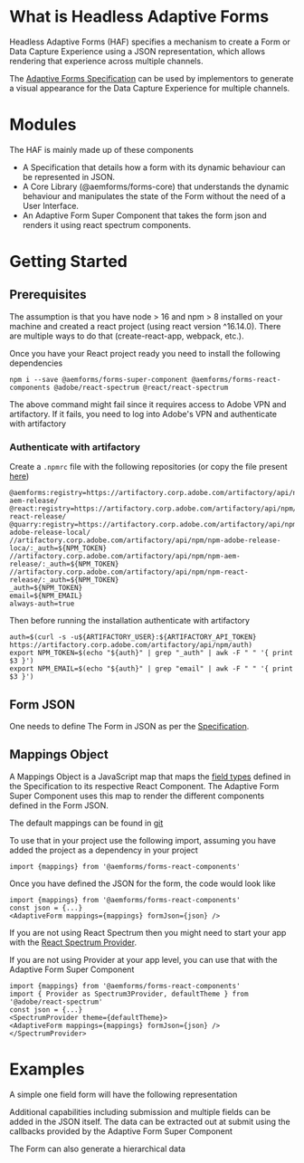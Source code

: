 
<Meta title="Adaptive Form/Introduction" component={AdaptiveForm} />

# What is Headless Adaptive Forms

Headless Adaptive Forms (HAF) specifies a mechanism to create a Form or Data Capture Experience using a JSON representation,
which allows rendering that experience across multiple channels.

The [Adaptive Forms Specification](https://git.corp.adobe.com/pages/livecycle/af2-docs/spec/latest/)
can be used by implementors to generate a visual appearance for the Data Capture Experience for multiple channels.

# Modules

The HAF is mainly made up of these components

* A Specification that details how a form with its dynamic behaviour can be represented in JSON.
* A Core Library (@aemforms/forms-core) that understands the dynamic behaviour and manipulates the state of the Form
without the need of a User Interface.
* An Adaptive Form Super Component that takes the form json and renders it using react spectrum components.

# Getting Started

## Prerequisites

The assumption is that you have node > 16 and npm > 8 installed on your machine and
created a react project (using react version ^16.14.0). There are multiple ways to do that
(create-react-app, webpack, etc.).

Once you have your React project ready you need to install the following dependencies

```
npm i --save @aemforms/forms-super-component @aemforms/forms-react-components @adobe/react-spectrum @react/react-spectrum
```

The above command might fail since it requires access to Adobe VPN and artifactory. If it fails, you need to log into
Adobe's VPN and authenticate with artifactory

### Authenticate with artifactory

Create a `.npmrc` file with the following repositories (or copy the file present
[here](https://git.corp.adobe.com/livecycle/af2-web-runtime/blob/main/.npmrc))

```
@aemforms:registry=https://artifactory.corp.adobe.com/artifactory/api/npm/npm-aem-release/
@react:registry=https://artifactory.corp.adobe.com/artifactory/api/npm/npm-react-release/
@quarry:registry=https://artifactory.corp.adobe.com/artifactory/api/npm/npm-adobe-release-local/
//artifactory.corp.adobe.com/artifactory/api/npm/npm-adobe-release-loca/:_auth=${NPM_TOKEN}
//artifactory.corp.adobe.com/artifactory/api/npm/npm-aem-release/:_auth=${NPM_TOKEN}
//artifactory.corp.adobe.com/artifactory/api/npm/npm-react-release/:_auth=${NPM_TOKEN}
_auth=${NPM_TOKEN}
email=${NPM_EMAIL}
always-auth=true
```

Then before running the installation authenticate with artifactory

```
auth=$(curl -s -u${ARTIFACTORY_USER}:${ARTIFACTORY_API_TOKEN} https://artifactory.corp.adobe.com/artifactory/api/npm/auth)
export NPM_TOKEN=$(echo "${auth}" | grep "_auth" | awk -F " " '{ print $3 }')
export NPM_EMAIL=$(echo "${auth}" | grep "email" | awk -F " " '{ print $3 }')
```

## Form JSON

One needs to define The Form in JSON as per the
[Specification](https://git.corp.adobe.com/pages/livecycle/af2-docs/spec/latest/).

## Mappings Object

A Mappings Object is a JavaScript map that maps the
[field types](https://git.corp.adobe.com/pages/livecycle/af2-docs/spec/latest/#field-properties-fieldType)
defined in the Specification to its respective React Component. The Adaptive Form Super Component
uses this map to render the different components defined in the Form JSON.

The default mappings can be found in
[git](https://git.corp.adobe.com/livecycle/af2-web-runtime/blob/main/packages/forms-next-react-core-components/src/utils/mappings.ts)

To use that in your project use the following import, assuming you have added the project as a dependency in your project

```
import {mappings} from '@aemforms/forms-react-components'
```

Once you have defined the JSON for the form, the code would look like

```
import {mappings} from '@aemforms/forms-react-components'
const json = {...}
<AdaptiveForm mappings={mappings} formJson={json} />
```

If you are not using React Spectrum then you might need to start your app with the
[React Spectrum Provider](https://react-spectrum.adobe.com/react-spectrum/getting-started.html#setting-up-your-app).

If you are not using Provider at your app level, you can use that with the Adaptive Form Super Component

```
import {mappings} from '@aemforms/forms-react-components'
import { Provider as Spectrum3Provider, defaultTheme } from '@adobe/react-spectrum'
const json = {...}
<SpectrumProvider theme={defaultTheme}>
<AdaptiveForm mappings={mappings} formJson={json} />
</SpectrumProvider>
```


# Examples

A simple one field form will have the following representation

<Story id="reference-examples--introduction" />


Additional capabilities including submission and multiple fields can be added in the JSON itself. The data can be
extracted out at submit using the callbacks provided by the Adaptive Form Super Component

<Story id="reference-examples--form-data" />


The Form can also generate a hierarchical data

<Story id="reference-examples--nested-data" />


